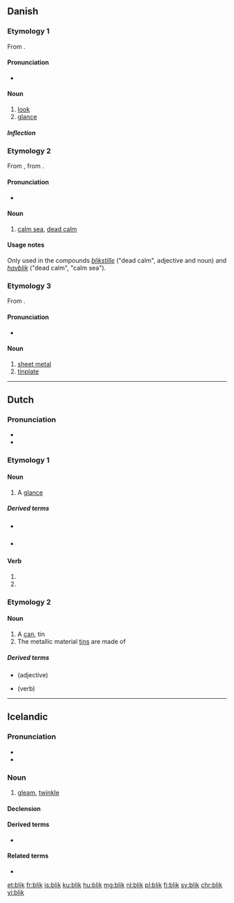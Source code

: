 ==Danish==

===Etymology 1===
From {{etyl|gml|da}} {{m|gml|blick}}.

====Pronunciation====
* {{IPA|/blek/|[b̥leɡ̊]|lang=da}}

====Noun====
{{da-noun|stem=blikk|et|e}}

# [[look]]
# [[glance]]

=====Inflection=====
{{da-noun-infl|stem=blikk|et|e}}

===Etymology 2===
From {{etyl|non|da}} {{m|non|blik}}, from {{etyl|gml|da}} {{m|gml|blick}}.

====Pronunciation====
* {{IPA|/blek/|[b̥leɡ̊]|lang=da}}

====Noun====
{{head|da|noun|g=n}}

# {{lb|da|archaic}} [[calm sea]], [[dead calm]]

====Usage notes====
Only used in the compounds ''[[blikstille]]'' ("dead calm", adjective and noun) and ''[[havblik]]'' ("dead calm", "calm sea").

===Etymology 3===
From {{etyl|gml|da}} {{m|gml|bleck}}.

====Pronunciation====
* {{IPA|/blek/|[b̥leɡ̊]|lang=da}}

====Noun====
{{da-noun|stem=blikk|et|-}}

# [[sheet metal]]
# [[tinplate]]

----

==Dutch==

===Pronunciation===
* {{audio|Nl-blik.ogg|Audio|lang=nl}}
* {{rhymes|ɪk|lang=nl}}

===Etymology 1===

====Noun====
{{nl-noun|m|-en|blikje}}

# A [[glance]]

=====Derived terms=====
* {{l|nl|ogenblik}} {{g2|n}}
* {{l|nl|terugblik}} {{g2|m}}

====Verb====
{{nl-verb-form}}

# {{nl-verb form of|p=1|n=sg|t=pres|m=ind|blikken}}
# {{nl-verb form of|m=imp|blikken}}

===Etymology 2===

====Noun====
{{nl-noun|n|-en|blikje}}

# A [[can]], tin
# The metallic material [[tin]]s are made of

=====Derived terms=====
* {{l|nl|blikken}} (adjective)
* {{l|nl|inblikken}} (verb)

----

==Icelandic==

===Pronunciation===
* {{IPA|/plɪːk/|lang=is}}
* {{rhymes|ɪːk|lang=is}}

===Noun===
{{is-noun|n|bliks|blik}}

# [[gleam]], [[twinkle]]

====Declension====
{{is-decl-noun-n-s|bl|i|k}}

====Derived terms====
* {{l|is|augnablik}}

====Related terms====
* {{l|is|blika}}

[[et:blik]]
[[fr:blik]]
[[is:blik]]
[[ku:blik]]
[[hu:blik]]
[[mg:blik]]
[[nl:blik]]
[[pl:blik]]
[[fi:blik]]
[[sv:blik]]
[[chr:blik]]
[[yi:blik]]